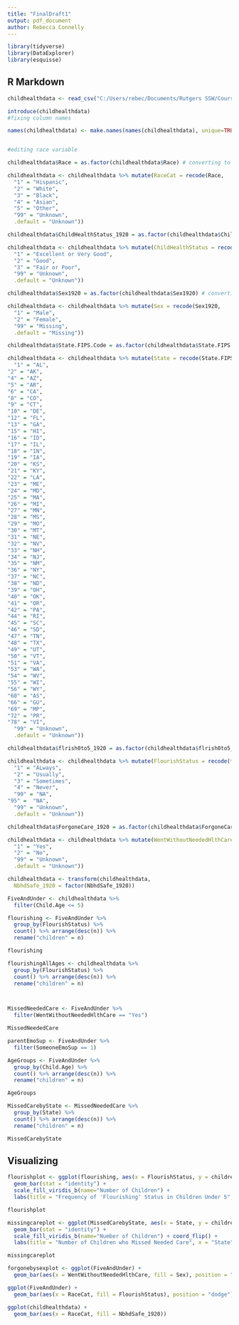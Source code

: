 ```yaml
---
title: "FinalDraft1"
output: pdf_document
author: Rebecca Connelly
---
```


```r
library(tidyverse)
library(DataExplorer)
library(esquisse)
```

## R Markdown



```r
childhealthdata <- read_csv("C:/Users/rebec/Documents/Rutgers SSW/Courses/Data Visualization/Final Project/ChildHealthData_Edited_1920_ONLY.csv")

introduce(childhealthdata)
#fixing column names 

names(childhealthdata) <- make.names(names(childhealthdata), unique=TRUE)


#editing race variable 

childhealthdata$Race = as.factor(childhealthdata$Race) # converting to categorical

childhealthdata <- childhealthdata %>% mutate(RaceCat = recode(Race, 
  "1" = "Hispanic",
  "2" = "White",
  "3" = "Black",
  "4" = "Asian",
  "5" = "Other",
  "99" = "Unknown",
  .default = "Unknown"))

```


```r
childhealthdata$ChildHealthStatus_1920 = as.factor(childhealthdata$ChildHealthStatus_1920) # converting to categorical

childhealthdata <- childhealthdata %>% mutate(ChildHealthStatus = recode(ChildHealthStatus_1920, 
  "1" = "Excellent or Very Good",
  "2" = "Good",
  "3" = "Fair or Poor",
  "99" = "Unknown",
  .default = "Unknown"))
```

```r
childhealthdata$Sex1920 = as.factor(childhealthdata$Sex1920) # converting to categorical

childhealthdata <- childhealthdata %>% mutate(Sex = recode(Sex1920, 
  "1" = "Male",
  "2" = "Female",
  "99" = "Missing",
  .default = "Missing"))
```

```r
childhealthdata$State.FIPS.Code = as.factor(childhealthdata$State.FIPS.Code) # converting to categorical

childhealthdata <- childhealthdata %>% mutate(State = recode(State.FIPS.Code, 
  "1" = "AL",
"2" = "AK",
"4" = "AZ",
"5" = "AR",
"6" = "CA",
"8" = "CO",
"9" = "CT",
"10" = "DE",
"12" = "FL",
"13" = "GA",
"15" = "HI",
"16" = "ID",
"17" = "IL",
"18" = "IN",
"19" = "IA",
"20" = "KS",
"21" = "KY",
"22" = "LA",
"23" = "ME",
"24" = "MD",
"25" = "MA",
"26" = "MI",
"27" = "MN",
"28" = "MS",
"29" = "MO",
"30" = "MT",
"31" = "NE",
"32" = "NV",
"33" = "NH",
"34" = "NJ",
"35" = "NM",
"36" = "NY",
"37" = "NC",
"38" = "ND",
"39" = "OH",
"40" = "OK",
"41" = "OR",
"42" = "PA",
"44" = "RI",
"45" = "SC",
"46" = "SD",
"47" = "TN",
"48" = "TX",
"49" = "UT",
"50" = "VT",
"51" = "VA",
"53" = "WA",
"54" = "WV",
"55" = "WI",
"56" = "WY",
"60" = "AS",
"66" = "GU",
"69" = "MP",
"72" = "PR",
"78" = "VI",
  "99" = "Unknown",
  .default = "Unknown"))

```

```r
childhealthdata$flrish0to5_1920 = as.factor(childhealthdata$flrish0to5_1920) # converting to categorical

childhealthdata <- childhealthdata %>% mutate(FlourishStatus = recode(flrish0to5_1920, 
  "1" = "ALways",
  "2" = "Usually",
  "3" = "Sometimes",
  "4" = "Never",
  "90" = "NA",
"95" =  "NA",
  "99" = "Unknown",
  .default = "Unknown"))
```

```r

childhealthdata$ForgoneCare_1920 = as.factor(childhealthdata$ForgoneCare_1920) # converting to categorical

childhealthdata <- childhealthdata %>% mutate(WentWithoutNeededHlthCare = recode(ForgoneCare_1920, 
  "1" = "Yes",
  "2" = "No",
  "99" = "Unknown",
  .default = "Unknown"))

childhealthdata <- transform(childhealthdata,
  NbhdSafe_1920 = factor(NbhdSafe_1920))
```

```r
FiveAndUnder <- childhealthdata %>%
  filter(Child.Age <= 5)

flourishing <- FiveAndUnder %>% 
  group_by(FlourishStatus) %>% 
  count() %>% arrange(desc(n)) %>%
  rename("children" = n)

flourishing

flourishingAllAges <- childhealthdata %>% 
  group_by(FlourishStatus) %>% 
  count() %>% arrange(desc(n)) %>%
  rename("children" = n)



MissedNeededCare <- FiveAndUnder %>%
  filter(WentWithoutNeededHlthCare == "Yes")

MissedNeededCare

parentEmoSup <- FiveAndUnder %>%
  filter(SomeoneEmoSup == 1)

AgeGroups <- FiveAndUnder %>% 
  group_by(Child.Age) %>% 
  count() %>% arrange(desc(n)) %>%
  rename("children" = n)

AgeGroups

MissedCarebyState <- MissedNeededCare %>%
  group_by(State) %>%
  count() %>% arrange(desc(n)) %>%
  rename("children" = n)

MissedCarebyState

```

## Visualizing 
```r
flourishplot <- ggplot(flourishing, aes(x = FlourishStatus, y = children, fill = children)) +
  geom_bar(stat = "identity") +
  scale_fill_viridis_b(name="Number of Children") +
  labs(title = "Frequency of 'Flourishing' Status in Children Under 5", x = "Frequency", y = "Number of Children")

flourishplot
```

```r
missingcareplot <- ggplot(MissedCarebyState, aes(x = State, y = children, fill = children)) +
  geom_bar(stat = "identity") +
  scale_fill_viridis_b(name="Number of Children") + coord_flip() +
  labs(title = "Number of Children who Missed Needed Care", x = "State", y = "Number of Children")

missingcareplot
```

```r
forgonebysexplot <- ggplot(FiveAndUnder) +
  geom_bar(aes(x = WentWithoutNeededHlthCare, fill = Sex), position = "fill")

ggplot(FiveAndUnder) +
  geom_bar(aes(x = RaceCat, fill = FlourishStatus), position = "dodge")

ggplot(childhealthdata) +
  geom_bar(aes(x = RaceCat, fill = NbhdSafe_1920))
```

